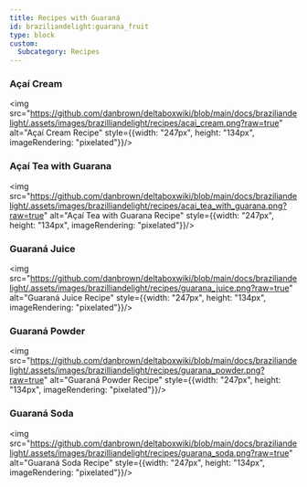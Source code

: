 ```yaml
---
title: Recipes with Guaraná
id: braziliandelight:guarana_fruit
type: block
custom:
  Subcategory: Recipes
---
```


### Açaí Cream
<img src="https://github.com/danbrown/deltaboxwiki/blob/main/docs/braziliandelight/.assets/images/brazilliandelight/recipes/acai_cream.png?raw=true" alt="Açaí Cream Recipe" style={{width: "247px", height: "134px", imageRendering: "pixelated"}}/>

### Açaí Tea with Guarana
<img src="https://github.com/danbrown/deltaboxwiki/blob/main/docs/braziliandelight/.assets/images/brazilliandelight/recipes/acai_tea_with_guarana.png?raw=true" alt="Açaí Tea with Guarana Recipe" style={{width: "247px", height: "134px", imageRendering: "pixelated"}}/>

### Guaraná Juice
<img src="https://github.com/danbrown/deltaboxwiki/blob/main/docs/braziliandelight/.assets/images/brazilliandelight/recipes/guarana_juice.png?raw=true" alt="Guaraná Juice Recipe" style={{width: "247px", height: "134px", imageRendering: "pixelated"}}/>

### Guaraná Powder
<img src="https://github.com/danbrown/deltaboxwiki/blob/main/docs/braziliandelight/.assets/images/brazilliandelight/recipes/guarana_powder.png?raw=true" alt="Guaraná Powder Recipe" style={{width: "247px", height: "134px", imageRendering: "pixelated"}}/>

### Guaraná Soda
<img src="https://github.com/danbrown/deltaboxwiki/blob/main/docs/braziliandelight/.assets/images/brazilliandelight/recipes/guarana_soda.png?raw=true" alt="Guaraná Soda Recipe" style={{width: "247px", height: "134px", imageRendering: "pixelated"}}/>